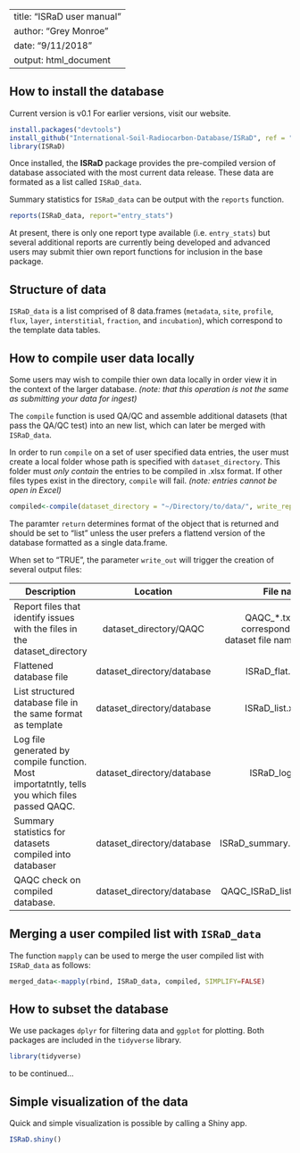 

---
title: "ISRaD user manual"
author: "Grey Monroe"
date: "9/11/2018"
output: html_document
---

## How to install the database
Current version is v0.1
For earlier versions, visit our website.

```r
install.packages("devtools")
install_github("International-Soil-Radiocarbon-Database/ISRaD", ref = "v0.1.0")
library(ISRaD)
```
Once installed, the **ISRaD** package provides the pre-compiled version of database associated with the most current data release. These data are formated as a list called `ISRaD_data`. 

Summary statistics for `ISRaD_data` can be output with the `reports` function. 

```r
reports(ISRaD_data, report="entry_stats")
```
At present, there is only one report type available (i.e. `entry_stats`) but several additional reports are currently being developed and advanced users may submit thier own report functions for inclusion in the base package.

## Structure of data
`ISRaD_data` is a list comprised of 8 data.frames (`metadata`, `site`, `profile`, `flux`, `layer`, `interstitial`, `fraction`, and `incubation`), which correspond to the template data tables. 

## How to compile user data locally
Some users may wish to compile thier own data locally in order view it in the context of the larger database. *(note: that this operation is not the same as submitting your data for ingest)*

The `compile` function is used QA/QC and assemble additional datasets (that pass the QA/QC test) into an new list, which can later be merged with `ISRaD_data`. 

In order to run `compile` on a set of user specified data entries, the user must create a local folder whose path is specified with `dataset_directory`. This folder must *only contain* the entries to be compiled in .xlsx format. If other files types exist in the directory, `compile` will fail. *(note: entries cannot be open in Excel)*

```r
compiled<-compile(dataset_directory = "~/Directory/to/data/", write_report = T, write_out = T, return="list")
```
The paramter `return` determines format of the object that is returned and should be set to "list" unless the user prefers a flattend version of the database formatted as a single data.frame.

When set to "TRUE", the parameter `write_out` will trigger the creation of several output files:

| Description | Location | File name |
| ----------------------------- |:-------:| ------------:|
| Report files that identify issues with the files in the dataset_directory | dataset_directory/QAQC  | QAQC_\*.txt (\* corresponds to dataset file names) |
| Flattened database file    | dataset_directory/database       |   ISRaD_flat.csv |
| List structured database file in the same format as template | dataset_directory/database  |    ISRaD_list.xlsx |
| Log file generated by compile function. Most importatntly, tells you which files passed QAQC. | dataset_directory/database  |   ISRaD_log.txt |
| Summary statistics for datasets compiled into databaser | dataset_directory/database  |   ISRaD_summary.csv |
| QAQC check on compiled database. | dataset_directory/database  |  QAQC_ISRaD_list.txt |

## Merging a user compiled list with `ISRaD_data`
The function `mapply` can be used to merge the user compiled list with `ISRaD_data` as follows:
```r
merged_data<-mapply(rbind, ISRaD_data, compiled, SIMPLIFY=FALSE)
```

## How to subset the database
We use packages `dplyr` for filtering data and `ggplot` for plotting. Both packages are included in the `tidyverse` library. 
```r
library(tidyverse)
```
to be continued...

## Simple visualization of the data
Quick and simple visualization is possible by calling a Shiny app.
```r
ISRaD.shiny()
```
